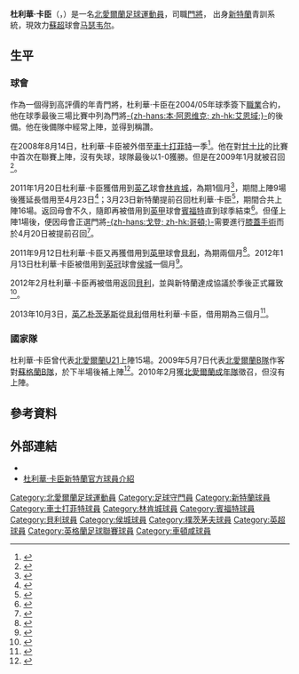 {{noteTA|G1=足球|G2=EPL|G3=FAcup
|T=zh-hans:特雷沃·卡森; zh-hk:杜利華·卡臣
|1=zh-hans:特雷沃·卡森; zh-hk:杜利華·卡臣
}}
{{Infobox football biography 2
| playername          = 杜利華·卡臣<br>''Trevor Carson''
| image               = 
| caption             = 
| fullname            = Trevor Carson
| dateofbirth         = {{birth date and age|1988|3|5|df=yes}}
| cityofbirth         = [[w:en:Killyleagh|Killyleagh]]
| countryofbirth      = [[北愛爾蘭|北愛爾蘭]]
| height              = {{height|m=1.83}}
| position            = [[門將|門將]]
| currentclub = [[马瑟韦尔足球俱乐部|马瑟韦尔]]
| clubnumber = 1
| youthyears1         = 
| youthclubs1         = [[桑德兰足球俱乐部|新特蘭]]
| years1              = 2004−2012
| clubs1              = [[桑德兰足球俱乐部|新特蘭]]
| caps1               = 0
| goals1              = 0
| years2              = 2008
| clubs2              = → [[切斯特菲尔德足球俱乐部|車士打菲特]]
| caps2               = 18
| goals2              = 0
| years3              = 2011
| clubs3              = → [[林肯城足球俱乐部|林肯城]]
| caps3               = 16
| goals3              = 0
| years4              = 2011
| clubs4              =  → [[布伦特福德足球俱乐部|賓福特]]
| caps4               = 1
| goals4              = 0
| years5              = 2011
| clubs5              = → [[貝里足球俱樂部|貝利]] 
| caps5               = 5
| goals5              = 0
| years6              = 2012
| clubs6              = → [[赫尔城足球俱乐部|侯城]]
| caps6               = 0
| goals6              = 0
| years7              = 2012
| clubs7              = → [[貝里足球俱樂部|貝利]]
| caps7               = 9
| goals7              = 0
| years8              = 2012−
| clubs8              = [[貝里足球俱樂部|貝利]]
| caps8               = 44
| goals8              = 0
| years9              = 2013−
| clubs9              = → [[朴茨茅斯足球俱乐部|朴茨茅斯]]
| caps9               = 2
| goals9              = 0
| years10 = 2014–2015 |clubs10 = [[切尔滕汉姆足球俱乐部|切尔滕汉姆]] |caps10 = 46 |goals10 = 0
| years11 = 2015–2017  |clubs11 = [[哈特尔普尔联足球俱乐部|哈特尔普尔联]] |caps11 = 57 |goals11 = 0
| years12= 2017–  |clubs12 = [[马瑟韦尔足球俱乐部|马瑟韦尔]] |caps12 = 55 |goals12 = 0
| nationalyears1 = 
| nationalteam1 = 北愛爾蘭U17
| nationalcaps1 = 8
| nationalgoals1 = 0
| nationalyears2 = 
| nationalteam2 = 北愛爾蘭U18
| nationalcaps2 = 2
| nationalgoals2 = 0
| nationalyears3 = 
| nationalteam3 = 北愛爾蘭U19
| nationalcaps3 = 9
| nationalgoals3 = 0
| nationalyears4 = 
| nationalteam4 = 北愛爾蘭U20
| nationalcaps4 = 2
| nationalgoals4 = 0
| nationalyears5      = 2006–2009 
|nationalteam5 = [[北愛爾蘭21歲以下足球代表隊|北愛爾蘭U21]]
|nationalcaps5 = 15 
|nationalgoals5 = 0
| nationalyears6      = 2009 
|nationalteam6 = 北愛爾蘭B隊 
|nationalcaps6 = 1 
|nationalgoals6 = 0
| nationalyears7 = 2018–
| nationalteam7 = [[北愛爾蘭足球代表隊|北愛爾蘭]]
| nationalcaps7 = 5
| nationalgoals7 = 0
| club-update         = 20:54, 13 March 2015 (UTC)
| nationalteam-update = 
}}

'''杜利華·卡臣'''（{{lang-en|'''Trevor Carson'''}}，{{bd|1988年|9月12日|catIdx=Carson, Trevor}}）是一名[[北愛爾蘭|北愛爾蘭]][[足球|足球]][[運動員|運動員]]，司職[[門將|門將]]， 出身[[桑德兰足球俱乐部|新特蘭]]青訓系統，現效力[[蘇格蘭足球超級聯賽|蘇超]]球會[[马瑟韦尔足球俱乐部|马瑟韦尔]]。

==生平==
===球會===
作為一個得到高評價的年青門將，杜利華·卡臣在2004/05年球季簽下[[職業|職業]]合約，他在球季最後三場比賽中列為門將[[賓·艾恩域|-{zh-hans:本·阿恩维克; zh-hk:艾恩域;}-]]的後備。他在後備隊中經常上陣，並得到稱讚。

在2008年8月14日，杜利華·卡臣被外借至[[切斯特菲尔德足球俱乐部|車士打菲特]]一季<ref>{{cite news|url=http://www.safc.com/articles/article.php?page_id=15423|title=杜利華·卡臣力盟車士打菲特|accessdate=2008-08-14|publisher= 新特蘭官網|date=2008年8月|date= 2008-08-14}}</ref>。他在對[[格林斯比镇足球俱乐部|甘士比]]的比賽中首次在聯賽上陣，沒有失球，球隊最後以1-0獲勝。但是在2009年1月就被召回<ref>{{cite news|url=http://www.safc.com/news/?page_id=16517|title=祖柏在外借期限後歸隊|accessdate=2008-12-31|publisher=新特蘭官網|date=2008-12-31|archive-date=2008-12-30|archive-url=https://web.archive.org/web/20081230140924/http://www.safc.com/news/?page_id=16517|dead-url=no}}</ref>。

2011年1月20日杜利華·卡臣獲借用到[[英乙|英乙]]球會[[林肯城足球俱乐部|林肯城]]，為期1個月<ref>{{cite news |language=en |url=http://news.bbc.co.uk/sport2/hi/football/teams/l/lincoln_city/9368725.stm |title=Lincoln City sign Sunderland keeper Trevor Carson |publisher=''[[BBC_Sport|BBC Sport]]'' |date=2011-01-20 |accessdate=2011-01-21 |archive-date=2017-10-21 |archive-url=https://web.archive.org/web/20171021061430/http://news.bbc.co.uk/sport2/hi/football/teams/l/lincoln_city/9368725.stm |dead-url=no }}</ref>，期間上陣9場後獲延長借用至4月23日<ref>{{cite news |language=en |url=http://news.bbc.co.uk/sport2/hi/football/teams/l/lincoln_city/9403551.stm |title=Keeper Trevor Carson keen to extend Lincoln City stay |publisher=''[[BBC_Sport|BBC Sport]]'' |date=2011-02-11 |accessdate=2011-03-24 |archive-date=2016-03-07 |archive-url=https://web.archive.org/web/20160307154021/http://news.bbc.co.uk/sport2/hi/football/teams/l/lincoln_city/9403551.stm |dead-url=no }}</ref>；3月23日新特蘭提前召回杜利華·卡臣<ref>{{cite news |language=en |url=http://news.bbc.co.uk/sport2/hi/football/12842673.stm |title=Sunderland deal Lincoln City Trevor Carson recall blow |publisher=''[[BBC_Sport|BBC Sport]]'' |date=2011-03-23 |accessdate=2011-03-24 |archive-date=2011-03-26 |archive-url=https://web.archive.org/web/20110326060454/http://news.bbc.co.uk/sport2/hi/football/12842673.stm |dead-url=no }}</ref>，期間合共上陣16場。返回母會不久，隨即再被借用到[[英甲|英甲]]球會[[布伦特福德足球俱乐部|賓福特]]直到球季結束<ref>{{cite news |language=en |url=http://www.skysports.com/story/0,19528,12875_6833290,00.html |title=Black Cats stopper joins Bees |publisher=''Sky Sports'' |date=2011-03-24 |accessdate=2011-03-26 |archive-date=2011-03-27 |archive-url=https://web.archive.org/web/20110327232139/http://www.skysports.com/story/0,19528,12875_6833290,00.html |dead-url=no }}</ref>。但僅上陣1場後，便因母會正選門將[[克莱格·戈登|-{zh-hans:戈登; zh-hk:哥頓;}-]]需要進行[[膝蓋|膝蓋]][[手術|手術]]而於4月20日被提前召回<ref>{{cite news |language=en |url=http://www.skysports.com/story/0,19528,11719_6886369,00.html |title=Duo extend Brentford loans |publisher=''Sky Sports'' |date=2011-04-20 |accessdate=2011-04-22 |archive-date=2016-03-09 |archive-url=https://web.archive.org/web/20160309161426/http://www.skysports.com/story/0,19528,11719_6886369,00.html |dead-url=no }}</ref>。

2011年9月12日杜利華·卡臣又再獲借用到[[英甲|英甲]]球會[[貝里足球俱樂部|貝利]]，為期兩個月<ref>{{cite news |language=en |url=http://news.bbc.co.uk/sport2/hi/football/14886606.stm |title=Sunderland keeper Trevor Carson joins Bury on loan |publisher=''[[BBC_Sport|BBC Sport]]'' |date=2011-09-12 |accessdate=2011-09-13 |archive-date=2012-01-26 |archive-url=https://web.archive.org/web/20120126225710/http://news.bbc.co.uk/sport2/hi/football/14886606.stm |dead-url=no }}</ref>。2012年1月13日杜利華·卡臣被借用到[[英冠|英冠]]球會[[赫尔城足球俱乐部|侯城]]一個月<ref>{{cite news |language=en |url=http://news.bbc.co.uk/sport2/hi/football/16530927.stm |title=Hull City sign Sunderland keeper Trevor Carson on loan |publisher=''[[BBC_Sport|BBC Sport]]'' |date=2012-01-13 |accessdate=2012-01-14 |archive-date=2012-01-31 |archive-url=https://web.archive.org/web/20120131215530/http://news.bbc.co.uk/sport2/hi/football/16530927.stm |dead-url=no }}</ref>。

2012年2月杜利華·卡臣再被借用返回[[貝里足球俱樂部|貝利]]，並與新特蘭達成協議於季後正式羅致<ref>{{cite news |language=en |url=http://www.bbc.co.uk/sport/0/football/17177903 |title=Bury to sign keeper Sunderland goalkeeper Trevor Carson |publisher=''[[BBC_Sport|BBC Sport]]'' |date=2012-02-27 |accessdate=2012-03-05 |archive-date=2013-10-17 |archive-url=https://web.archive.org/web/20131017112039/http://www.bbc.co.uk/sport/0/football/17177903 |dead-url=no }}</ref>。

2013年10月3日，[[英乙|英乙]][[朴茨茅斯足球俱乐部|朴茨茅斯]]從[[貝里足球俱樂部|貝利]]借用杜利華·卡臣，借用期為三個月<ref>{{cite news |language=en |url=http://www.bbc.co.uk/sport/0/football/24385375 |title=Portsmouth sign Trevor Carson and Therry Racon |publisher=''[[BBC_Sport|BBC Sport]]'' |date=2013-10-03 |accessdate=2013-10-21 |archive-date=2015-10-10 |archive-url=https://web.archive.org/web/20151010082346/http://www.bbc.co.uk/sport/0/football/24385375 |dead-url=no }}</ref>。

===國家隊===
杜利華·卡臣曾代表[[北愛爾蘭21歲以下足球代表隊|北愛爾蘭U21]]上陣15場。2009年5月7日代表[[北愛爾蘭足球代表乙隊|北愛爾蘭B隊]]作客對[[蘇格蘭足球代表乙隊|蘇格蘭B隊]]，於下半場後補上陣<ref>{{cite news |language=en |url=http://sport.scotsman.com/football/Scotland-B-3--0.5242697.jp |title=Scotland B 3 - 0 N Ireland B : Debutant Boyd shines as Scotland B outing proves worthwhile for Burley |publisher=''scotsman.com'' |date=2009-05-07 |accessdate=2011-01-21 |archive-date=2011-09-19 |archive-url=https://web.archive.org/web/20110919123722/http://sport.scotsman.com/football/Scotland-B-3--0.5242697.jp |dead-url=no }}</ref>。2010年2月獲[[北愛爾蘭足球代表隊|北愛爾蘭成年隊]]徵召，但沒有上陣。

==參考資料==
{{Reflist}}

==外部連結==
*{{soccerbase|id=40288|name=杜利華·卡臣}}
*[http://www.safc.com/team/?page_id=2623&player_id=128 杜利華·卡臣新特蘭官方球員介紹] {{Wayback|url=http://www.safc.com/team/?page_id=2623&player_id=128 |date=20081217131026 }}


{{DEFAULTSORT:Carson, Trevor}}
[[Category:北愛爾蘭足球運動員|Category:北愛爾蘭足球運動員]]
[[Category:足球守門員|Category:足球守門員]]
[[Category:新特蘭球員|Category:新特蘭球員]]
[[Category:車士打菲特球員|Category:車士打菲特球員]]
[[Category:林肯城球員|Category:林肯城球員]]
[[Category:賓福特球員|Category:賓福特球員]]
[[Category:貝利球員|Category:貝利球員]]
[[Category:侯城球員|Category:侯城球員]]
[[Category:樸茨茅夫球員|Category:樸茨茅夫球員]]
[[Category:英超球員|Category:英超球員]]
[[Category:英格蘭足球聯賽球員|Category:英格蘭足球聯賽球員]]
[[Category:車頓咸球員|Category:車頓咸球員]]